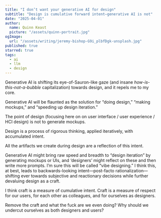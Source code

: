 ```yaml
---
title: "I don’t want your generative AI for design"
subtitle: "Design is cumulative forward intent—generative AI is not"
date: "2025-04-01"
author:
  name: Quinn Keast
  picture: "/assets/quinn-portrait.jpg"
ogImage:
  url: "/assets/writing/jeremy-bishop-G9i_plbfDgk-unsplash.jpg"
published: true
starred: true
tags:
  - ai
  - llm
  - design
---
```


Generative AI is shifting its eye-of-Sauron-like gaze (and insane _how-is-this-not-a-bubble_ capitalization) towards design, and it repels me to my core.

Generative AI will be flaunted as the solution for “doing design,” “making mockups,” and “speeding up design iteration.”

The point of design (focusing here on on user interface / user experience / HCI design) is not to generate mockups.

Design is a process of rigorous thinking, applied iteratively, with accumulated intent.

All the artifacts we create during design are a reflection of this intent.

Generative AI might bring raw speed and breadth to “design iteration” by generating mockups or UIs, and ‘designers’ might reflect on these and then write more prompts. I’m sure this will be called “vibe designing.” I think this, at best, leads to backwards-looking intent—post-facto rationalization—shifting ever towards subjective and reactionary decisions while further devaluing design as a craft.

I think craft is a measure of cumulative intent. Craft is a measure of respect for our users, for each other as colleagues, and for ourselves as designers.

Remove the craft and what the fuck are we even doing? Why should we undercut ourselves as both designers and users?
